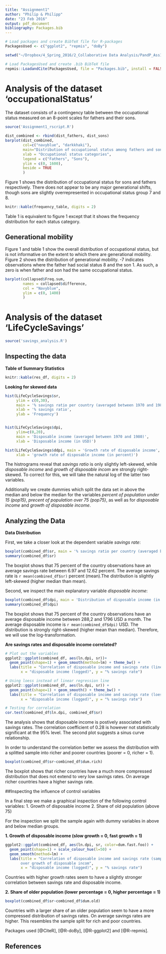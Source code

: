 ```yaml
---
title: "Assignment1"
author: "Philip & Philipp"
date: "23 Feb 2016"
output: pdf_document
bibliography: Packages.bib
---
```


```r
# Load packages and create BibTeX file for R-packages
PackagesUsed <- c("ggplot2", "repmis", "doBy")

setwd("~/Dropbox/4_Spring_2016/2_Collaborative Data Analysis/PandP_Ass1")

# Load PackagesUsed and create .bib BibTeX file
repmis::LoadandCite(PackagesUsed, file = "Packages.bib", install = FALSE)
```

# Analysis of the dataset 'occupationalStatus'
The dataset consists of a contingency table between the occupational status measured on an 8-point scales for fathers and their sons. 

```r
source('Assignment1_rscript.R')
```


``` r
dist_combined <- rbind(dist_fathers, dist_sons)
barplot(dist_combined, 
        col=c("navyblue", "darkkhaki"),
        main="Distribution of occupational status among fathers and sons",
        xlab = "Occupational status categories",
        legend = c("Fathers", "Sons"),
        ylim = c(0, 1600),
        beside = TRUE
        )
```

Figure 1 shows the distribution of occupational status for sons and fathers respectively. There does not appear to be any major generational shifts, though sons are slightly overrepresented in occupational status group 7 and 8. 

```r
knitr::kable(frequency_table, digits = 2)
```

Table 1 is equivalent to figure 1 except that it shows the frequency distribution for each status category. 

## Generational mobility
Figure 1 and table 1 show the overall distribution of occupational status, but is not informative on the extent to which there are generational mobility. Figure 2 shows the distribution of generational mobility. -7 indicates observations where the father had social status 8 and the son 1. As such, a zero is when father and son had the same occupational status. 

```r
barplot(collapsed$Freq.sum, 
        names = collapsed$difference,
        col = "Navyblue",
        ylim = c(0, 1400)
        )
```

# Analysis of the dataset 'LifeCycleSavings'

```r
source('savings_analysis.R')
```

## Inspecting the data

**Table of Summary Statistics**
```r
knitr::kable(res_df, digits = 2)
```

**Looking for skewed data**
```r
hist(LifeCycleSavings$sr,
     ylim = c(0,30),
     main = '% savings ratio per country (averaged between 1970 and 1980)', 
     xlab = '% savings ratio', 
     ylab = 'Frequency')


hist(LifeCycleSavings$dpi,
     ylim=c(0,20),
     main = 'Disposable income (averaged between 1970 and 1980)', 
     xlab = 'Disposable income (in USD)')

hist(LifeCycleSavings$ddpi, main = 'Growth rate of disposable income',
     xlab = 'growth rate of disposable income (in percent)')
```

The histrograms reveal that *savings ratio* is only slightly left-skewed, while *disposable income* and *growth of disposable incom* are strongly right-skewed. To correct for this, we will take the natural log of the latter two variables.

Additionally we create dummies which split the data set in above the median and below the median for the variables *percent of population under 15 (pop15)*, *precent of population over 75 (pop75)*, as well as for *disposable income* and *growth of disposable income*.

## Analyzing the Data

**Data Distribution**

First, we take a closer look at the dependent variable *savings rate*:
```r
boxplot(combined_df$sr, main = '% savings ratio per country (averaged btw 1970 and 1980)')
summary(combined_df$sr)
```
The boxplot shows that 75 percent of the country observations have an average savings rate between 6.97 and 12.62 percent. The average savings rate is `r mean(combined_df$sr)` percent (mean).The distribution is slightly left-skewed (higher median than mean).

Second, we inspect the main explanatory variable *disposable income*:
```r
boxplot(combined_df$dpi, main = 'Distribution of disposable income (in USD)')
summary(combined_df$dpi)
```
The boxplot shows that 75 percent of the country observations have an average disposable income between 288,2 and 1796 USD a month. The average disposable income is `r mean(combined_df$dpi)` USD. The distribution is strongly right-skewed (higher mean than median). Therefore, we will use the log-transformation.

**Are savings rates and disposable income correlated?**
```r
# Plot out the variables
ggplot2::ggplot(combined_df, aes(ln.dpi, sr))+
  geom_point(shape=1) + geom_smooth(method=lm) + theme_bw() + 
  labs(title = "Correlation of disposable income and savings rate (linear)", 
       x = "disposable income (logged)", y = "% savings rate")

# Using loess instead of linear regression line
ggplot2::ggplot(combined_df, aes(ln.dpi, sr)) +
  geom_point(shape=1) + geom_smooth() + theme_bw() +
  labs(title = "Correlation of disposable income and savings rate (loess)", 
       x = "disposable income (logged)", y = "% savings rate")

# Testing for correlation
cor.test(combined_df$ln.dpi, combined_df$sr)
```
The analysis shows that disposable income is postively associated with savings rates. The correlation coefficient of 0.28 is however not statistically significant at the 95% level. The second plot suggests a sinus curve relationship. 

In order to understand the correlation better we assess the distribution with a splitted sample into richer and poorer countries (poorer = 0, richer = 1).
```r
boxplot(combined_df$sr~combined_df$dum.rich)
```
The boxplot shows that richer countries have a much more compressed distribution that does not extend to very low savings rates. On average richer countries have a higher savings rate. 


##Inspecting the influence of control variables

In a final step we make a graphical inspection of the following control variables:
1. Growth of disposable income
2. Share of old population (above 75)

For the inspection we split the sample again with dummy variables in above and below median groups.

**1. Growth of disposable income (slow growth = 0, fast growth = 1)**
```r
ggplot2::ggplot(combined_df, aes(ln.dpi, sr, color=dum.fast.foo)) +
  geom_point(shape=1) + scale_colour_hue(l=50) + 
  geom_smooth(method=lm) +
  labs(title = "Correlation of disposable income and savings rate (sample splitted 
       over growth of disposable incom", 
       x = "disposable income (logged)", y = "% savings rate")
```
Countries with higher growth rates seem to have a slightly stronger correlation between savings rate and disposable income.


**2. Share of older population (lower percentage = 0, higher percentage = 1)**
```r
boxplot(combined_df$sr~combined_df$dum.old)
```

Countries with a larger share of an older population seem to have a more compressed distribution of savings rates. On average savings rates are higher. This resembles the sample split for rich and poor countries. 

Packages used [@CiteR], [@R-doBy], [@R-ggplot2] and [@R-repmis].

## References
